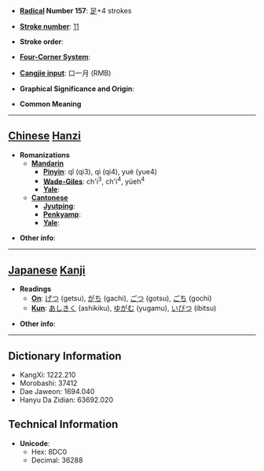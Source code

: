 * '''[[Wiktionary:Chinese radical index| Radical]] Number 157''': [[Wiktionary:Chinese radical index 足|足]]+4 strokes

* '''[[Wiktionary:Chinese total strokes index|Stroke number]]''': [[Wiktionary:Chinese total strokes index 11|11]]

* '''Stroke order''': 

* '''[[Wiktionary:Chinese four corner index|Four-Corner System]]''': 

* '''[[Wiktionary:Chinese Cangjie index|Cangjie input]]''': 口一月 (RMB)

* '''Graphical Significance and Origin''': 

* '''Common Meaning'''

----

== [[Chinese]] [[Hanzi]] ==

* '''Romanizations'''
** '''[[Mandarin]]'''
*** '''[[Pinyin]]''': qǐ (qi3), qì (qi4), yuè (yue4)
*** '''[[Wade-Giles]]''': ch'i<sup>3</sup>, ch'i<sup>4</sup>, yüeh<sup>4</sup>
*** '''[[Yale]]''': 
** '''[[Cantonese]]'''
*** '''[[Jyutping]]''':
*** '''[[Penkyamp]]''': 
*** '''[[Yale]]''': 

* '''Other info''': 

----

== [[Japanese]] [[Kanji]] ==

* '''Readings'''
** '''[[On]]''': [[げつ]] (getsu), [[がち]] (gachi), [[ごつ]] (gotsu), [[ごち]] (gochi)
** '''[[Kun]]''': [[あしきく]] (ashikiku), [[ゆがむ]] (yugamu), [[いびつ]] (ibitsu)

* '''Other info''':  

----

== Dictionary Information ==

* KangXi: 1222.210
* Morobashi: 37412
* Dae Jaweon: 1694.040
* Hanyu Da Zidian: 63692.020

== Technical Information ==

* '''Unicode''':
** Hex: 8DC0
** Decimal: 36288